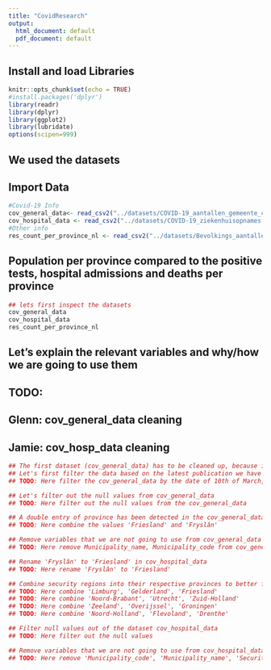 ```yaml
---
title: "CovidResearch"
output:
  html_document: default
  pdf_document: default
---
```

## Install and load Libraries
```r
knitr::opts_chunk$set(echo = TRUE)
#install.packages('dplyr')
library(readr)
library(dplyr)
library(ggplot2)
library(lubridate)
options(scipen=999)
```
## We used the datasets
## Import Data
```r
#Covid-19 Info
cov_general_data<- read_csv2("../datasets/COVID-19_aantallen_gemeente_cumulatief.csv")
cov_hospital_data <- read_csv2("../datasets/COVID-19_ziekenhuisopnames.csv")
#Other info
res_count_per_province_nl <- read_csv2("../datasets/Bevolkings_aantallen_per_provincie.csv")
```

## Population per province compared to the positive tests, hospital admissions and deaths per province

```r
## lets first inspect the datasets
cov_general_data
cov_hospital_data
res_count_per_province_nl
```

## Let's explain the relevant variables and why/how we are going to use them
## TODO:
## Glenn: cov_general_data cleaning
## Jamie: cov_hosp_data cleaning

```r
## The first dataset (cov_general_data) has to be cleaned up, because it has missing values and only the latest report data needs to be filtered out.
## Let's first filter the data based on the latest publication we have
## TODO: Here filter the cov_general_data by the date of 10th of March, 2022

```

```r
## Let's filter out the null values from cov_general_data
## TODO: Here filter out the null values from the cov_general_data

```

```r
## A double entry of province has been detected in the cov_general_data which needs to be combined
## TODO: Here combine the values 'Friesland' and 'Fryslân'

```

```r
## Remove variables that we are not going to use from cov_general_data
## TODO: Here remove Municipality_name, Municipality_code from cov_general_data

```

```r
## Rename 'Fryslân' to 'Friesland' in cov_hospital_data
## TODO: Here rename 'Fryslân' to 'Friesland'

```

```r
## Combine security regions into their respective provinces to better fit the resident count data for later
## TODO: Here combine 'Limburg', 'Gelderland', 'Friesland'
## TODO: Here combine 'Noord-Brabant', 'Utrecht', 'Zuid-Holland'
## TODO: Here combine 'Zeeland', 'Overijssel', 'Groningen'
## TODO: Here combine 'Noord-Holland', 'Flevoland', 'Drenthe'

```

```r
## Filter null values out of the dataset cov_hospital_data
## TODO: Here filter out the null values

```

```r
## Remove variables that we are not going to use from cov_hospital_data
## TODO: Here remove 'Municipality_code', 'Municipality_name', 'Security_region_code' from cov_hospital_data

```
